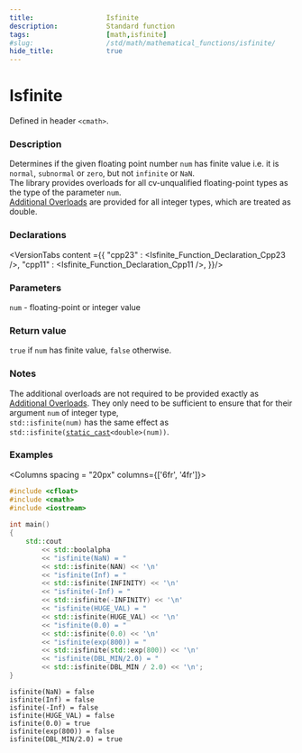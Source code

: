 ```yaml
---
title:                  Isfinite
description:            Standard function
tags:                   [math,isfinite]
#slug:                  /std/math/mathematical_functions/isfinite/
hide_title:             true
---
```




# Isfinite

Defined in header `<cmath>`.

### Description

Determines if the given floating point number <code>num</code> has finite value i.e. 
it is `normal`, `subnormal` or `zero`, but not `infinite` or `NaN`. <br/>
&#8203;<Since v='cpp23'>The library provides overloads for all cv-unqualified floating-point types as the type of the parameter <code>num</code></Since>.<br/>
&#8203;<a href='#declarations'>Additional Overloads</a> are provided for all integer types, which are treated as <span class='col-lb'>double</span>.

### Declarations

<VersionTabs content ={{
    "cpp23" : <Isfinite_Function_Declaration_Cpp23 />,
    "cpp11" : <Isfinite_Function_Declaration_Cpp11 />,
}}/>

### Parameters
 
&#8203;<code>num</code> - floating-point or integer value

### Return value

`true` if <code>num</code> has finite value, `false` otherwise.

### Notes
The additional overloads are not required to be provided exactly as <a href='#declarations'>Additional Overloads</a>. 
They only need to be sufficient to ensure that for their argument <code>num</code> of integer type,<br/>
`std::isfinite(num)` has the same effect as <code>std::isfinite(<a href='/docs/std/lang-support/static_cast'>static_cast</a>&lt;<span class='col-lb'>double</span>&gt;(num))</code>.

### Examples

<Columns spacing = "20px" columns={['6fr', '4fr']}>
<div>

```cpp
#include <cfloat>
#include <cmath>
#include <iostream>
 
int main()
{
    std::cout 
        << std::boolalpha
        << "isfinite(NaN) = " 
        << std::isfinite(NAN) << '\n'
        << "isfinite(Inf) = " 
        << std::isfinite(INFINITY) << '\n'
        << "isfinite(-Inf) = " 
        << std::isfinite(-INFINITY) << '\n'
        << "isfinite(HUGE_VAL) = " 
        << std::isfinite(HUGE_VAL) << '\n'
        << "isfinite(0.0) = " 
        << std::isfinite(0.0) << '\n'
        << "isfinite(exp(800)) = " 
        << std::isfinite(std::exp(800)) << '\n'
        << "isfinite(DBL_MIN/2.0) = " 
        << std::isfinite(DBL_MIN / 2.0) << '\n';
}

```

</div><div>

```plaintext title="Result"
isfinite(NaN) = false
isfinite(Inf) = false
isfinite(-Inf) = false
isfinite(HUGE_VAL) = false
isfinite(0.0) = true
isfinite(exp(800)) = false
isfinite(DBL_MIN/2.0) = true
```

</div>
</Columns>